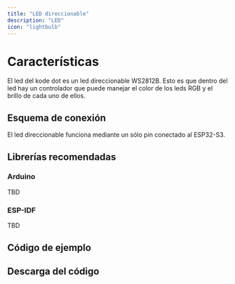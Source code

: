 ```yaml
---
title: "LED direccionable"
description: "LED"
icon: "lightbulb"
---
```


# Características

El led del kode dot es un led direccionable WS2812B. Esto es que dentro del led hay un controlador que puede manejar el color de los leds RGB y el brillo de cada uno de ellos.

## Esquema de conexión
El led direccionable funciona mediante un sólo pin conectado al ESP32-S3.

## Librerías recomendadas
### Arduino
TBD
### ESP-IDF
TBD

## Código de ejemplo

## Descarga del código
